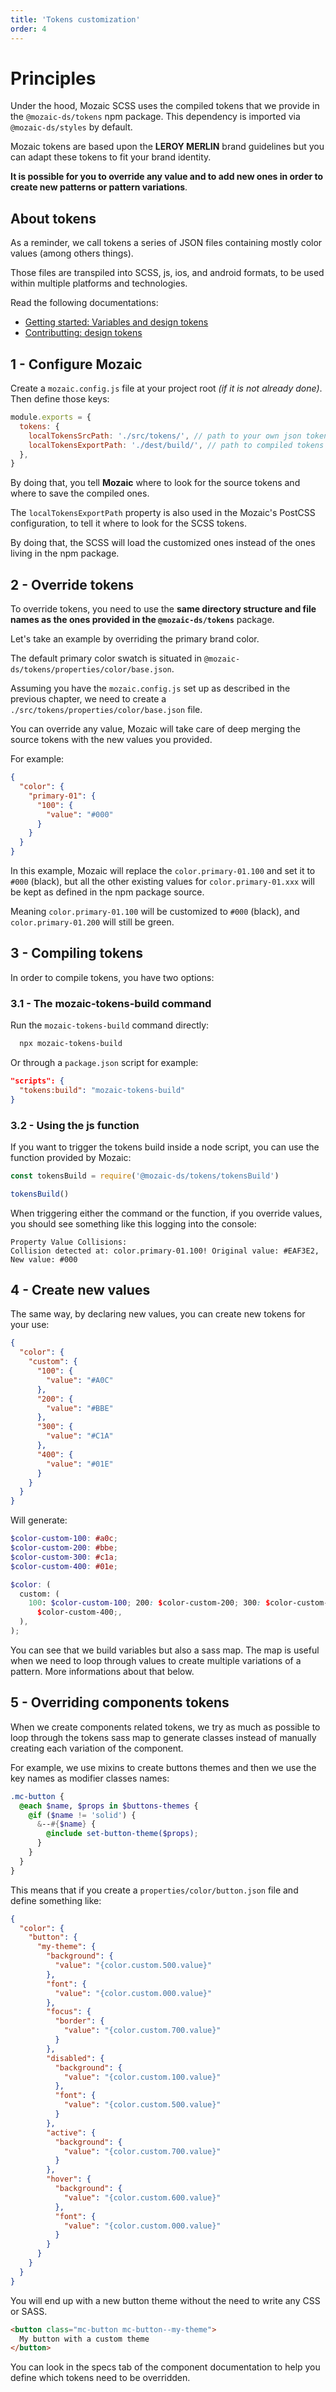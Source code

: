 ```yaml
---
title: 'Tokens customization'
order: 4
---
```


# Principles

Under the hood, Mozaic SCSS uses the compiled tokens that we provide in the `@mozaic-ds/tokens` npm package. This dependency is imported via `@mozaic-ds/styles` by default.

Mozaic tokens are based upon the **LEROY MERLIN** brand guidelines but you can adapt these tokens to fit your brand identity.

**It is possible for you to override any value and to add new ones in order to create new patterns or pattern variations**.

## About tokens

As a reminder, we call tokens a series of JSON files containing mostly color values (among others things).

Those files are transpiled into SCSS, js, ios, and android formats, to be used within multiple platforms and technologies.

<Highlight type="info" title="For more informations">

Read the following documentations:

- [Getting started: Variables and design tokens](/GetStarted/Developers/CssNamingConventions/#variables-and-design-tokens)
- [Contributting: design tokens](/Contributing/Developers/DesignTokens/)

</Highlight>

## 1 - Configure Mozaic

Create a `mozaic.config.js` file at your project root _(if it is not already done)_. Then define those keys:

```js mozaic.config.js
module.exports = {
  tokens: {
    localTokensSrcPath: './src/tokens/', // path to your own json tokens files
    localTokensExportPath: './dest/build/', // path to compiled tokens files
  },
}
```

By doing that, you tell **Mozaic** where to look for the source tokens and where to save the compiled ones.

<Highlight type="tips" title="Good to know">

The `localTokensExportPath` property is also used in the Mozaic's PostCSS configuration, to tell it where to look for the SCSS tokens.

By doing that, the SCSS will load the customized ones instead of the ones living in the npm package.

</Highlight>

## 2 - Override tokens

To override tokens, you need to use the **same directory structure and file names as the ones provided in the `@mozaic-ds/tokens`** package.

Let's take an example by overriding the primary brand color.

The default primary color swatch is situated in `@mozaic-ds/tokens/properties/color/base.json`.

Assuming you have the `mozaic.config.js` set up as described in the previous chapter, we need to create a `./src/tokens/properties/color/base.json` file.

<Highlight type="tips" title="Good to know">

You can override any value, Mozaic will take care of deep merging the source tokens with the new values you provided.

</Highlight>

For example:

```json src/tokens/properties/color/base.json
{
  "color": {
    "primary-01": {
      "100": {
        "value": "#000"
      }
    }
  }
}
```

In this example, Mozaic will replace the `color.primary-01.100` and set it to `#000` (black), but all the other existing values for `color.primary-01.xxx` will be kept as defined in the npm package source.

Meaning `color.primary-01.100` will be customized to `#000` (black), and `color.primary-01.200` will still be green.

## 3 - Compiling tokens

In order to compile tokens, you have two options:

### 3.1 - The mozaic-tokens-build command

Run the `mozaic-tokens-build` command directly:

```bash
  npx mozaic-tokens-build
```

Or through a `package.json` script for example:

```json package.json
"scripts": {
  "tokens:build": "mozaic-tokens-build"
}
```

### 3.2 - Using the js function

If you want to trigger the tokens build inside a node script, you can use the function provided by Mozaic:

```js
const tokensBuild = require('@mozaic-ds/tokens/tokensBuild')

tokensBuild()
```

When triggering either the command or the function, if you override values, you should see something like this logging into the console:

```
Property Value Collisions:
Collision detected at: color.primary-01.100! Original value: #EAF3E2, New value: #000
```

## 4 - Create new values

The same way, by declaring new values, you can create new tokens for your use:

```json
{
  "color": {
    "custom": {
      "100": {
        "value": "#A0C"
      },
      "200": {
        "value": "#BBE"
      },
      "300": {
        "value": "#C1A"
      },
      "400": {
        "value": "#01E"
      }
    }
  }
}
```

Will generate:

```scss
$color-custom-100: #a0c;
$color-custom-200: #bbe;
$color-custom-300: #c1a;
$color-custom-400: #01e;

$color: (
  custom: (
    100: $color-custom-100; 200: $color-custom-200; 300: $color-custom-300; 400:
      $color-custom-400;,
  ),
);
```

<Highlight title="One more thing...">

You can see that we build variables but also a sass map. The map is useful when we need to loop through values to create multiple variations of a pattern. More informations about that below.

</Highlight>

## 5 - Overriding components tokens

When we create components related tokens, we try as much as possible to loop through the tokens sass map to generate classes instead of manually creating each variation of the component.

For example, we use mixins to create buttons themes and then we use the key names as modifier classes names:

```scss
.mc-button {
  @each $name, $props in $buttons-themes {
    @if ($name != 'solid') {
      &--#{$name} {
        @include set-button-theme($props);
      }
    }
  }
}
```

This means that if you create a `properties/color/button.json` file and define something like:

```json properties/color/button.json
{
  "color": {
    "button": {
      "my-theme": {
        "background": {
          "value": "{color.custom.500.value}"
        },
        "font": {
          "value": "{color.custom.000.value}"
        },
        "focus": {
          "border": {
            "value": "{color.custom.700.value}"
          }
        },
        "disabled": {
          "background": {
            "value": "{color.custom.100.value}"
          },
          "font": {
            "value": "{color.custom.500.value}"
          }
        },
        "active": {
          "background": {
            "value": "{color.custom.700.value}"
          }
        },
        "hover": {
          "background": {
            "value": "{color.custom.600.value}"
          },
          "font": {
            "value": "{color.custom.000.value}"
          }
        }
      }
    }
  }
}
```

You will end up with a new button theme without the need to write any CSS or SASS.

```html
<button class="mc-button mc-button--my-theme">
  My button with a custom theme
</button>
```

<Highlight type="tips">

You can look in the specs tab of the component documentation to help you define which tokens need to be overridden.

</Highlight>

